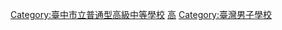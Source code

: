 [[Category:臺中市立普通型高級中等學校|Category:臺中市立普通型高級中等學校]]
[[Category:臺中市北區學校|高]]
[[Category:臺灣男子學校|Category:臺灣男子學校]]